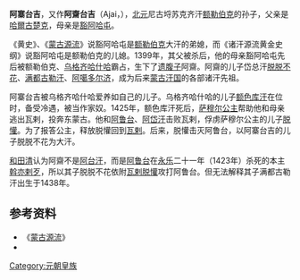 '''阿寨台吉'''，又作'''阿齋台吉'''（Ajai，{{bd|1399年||1438年|catIdx=A}}），[[北元|北元]]尼古埒苏克齐汗[[额勒伯克|额勒伯克]]的孙子，父亲是[[哈尔古楚克都古楞特穆尔鸿台吉|哈爾古楚克]]，母亲是[[豁阿哈屯|豁阿哈屯]]。

《黄史》、《[[蒙古源流|蒙古源流]]》说豁阿哈屯是[[额勒伯克|额勒伯克]]大汗的弟媳，而《诸汗源流黄金史纲》说豁阿哈屯是额勒伯克的儿媳。1399年，其父被杀后，他的母亲豁阿哈屯先后被额勒伯克、[[乌格齐哈什哈|乌格齐哈什哈]]霸占，生下了[[遗腹子|遗腹子]]阿齋。阿齋的儿子岱总汗[[脱脱不花|脱脱不花]]、[[满都鲁|满都古勒汗]]、[[阿噶多尔济|阿噶多尔济]]，成为后来[[蒙古汗国|蒙古汗国]]的各部诸汗先祖。{{or|一说他的父亲就是[[地保奴|地保奴]]。}}

阿寨台吉被乌格齐哈什哈爱养如自己的儿子。乌格齐哈什哈的儿子[[额色库汗|额色库汗]]在位时，备受冷遇，被当作家奴。1425年，额色库汗死后，[[萨穆尔公主|萨穆尔公主]]帮助他和母亲逃出瓦剌，投奔东蒙古。他和[[阿鲁台|阿鲁台]]、[[阿岱汗|阿岱汗]]击败瓦剌，俘虏萨穆尔公主的儿子[[脱懽|脱懽]]。为了报答公主，释放脱懽回到[[瓦剌|瓦剌]]。后来，脱懽击灭阿鲁台，以阿寨台吉的儿子脱脱不花为大汗。

[[和田清|和田清]]认为阿齋不是[[阿台_(可汗)|阿台汗]]，而是[[阿鲁台|阿鲁台]]在[[永乐|永乐]]二十一年（1423年）杀死的本主[[斡亦剌歹|斡亦剌歹]]，所以其子脱脱不花依附[[瓦剌|瓦剌]][[脱懽|脱懽]]攻打阿鲁台。但无法解释其子满都古勒汗出生于1438年。

==参考资料==
*《[[蒙古源流|蒙古源流]]》
*{{cite book|title=《中国民族史人物辞典》|author=高文德 主编}}

[[Category:元朝皇族|Category:元朝皇族]]